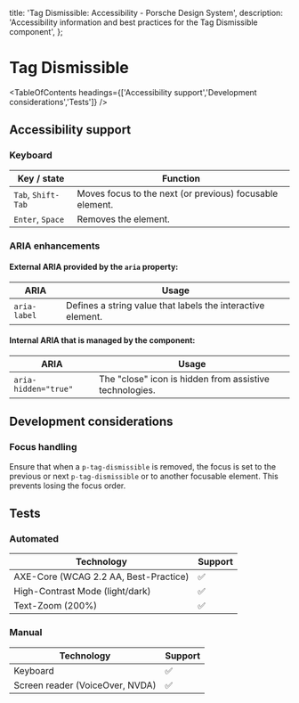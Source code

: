 
  title: 'Tag Dismissible: Accessibility - Porsche Design System',
  description: 'Accessibility information and best practices for the Tag Dismissible component',
};

# Tag Dismissible <ComponentStatus tagName="p-tag-dismissible"></ComponentStatus>

<TableOfContents headings={['Accessibility support','Development considerations','Tests']} />

## Accessibility support

### Keyboard

| Key / state        | Function                                                 |
| ------------------ | -------------------------------------------------------- |
| `Tab`, `Shift-Tab` | Moves focus to the next (or previous) focusable element. |
| `Enter`, `Space`   | Removes the element.                                     |

### ARIA enhancements

#### External **ARIA** provided by the `aria` property:

| ARIA         | Usage                                                       |
| ------------ | ----------------------------------------------------------- |
| `aria-label` | Defines a string value that labels the interactive element. |

#### Internal **ARIA** that is managed by the component:

| ARIA                 | Usage                                                   |
| -------------------- | ------------------------------------------------------- |
| `aria-hidden="true"` | The "close" icon is hidden from assistive technologies. |

## Development considerations

### Focus handling

Ensure that when a `p-tag-dismissible` is removed, the focus is set to the previous or next `p-tag-dismissible` or to
another focusable element. This prevents losing the focus order.

## Tests

### Automated

| Technology                            | Support |
| ------------------------------------- | ------- |
| AXE-Core (WCAG 2.2 AA, Best-Practice) | ✅      |
| High-Contrast Mode (light/dark)       | ✅      |
| Text-Zoom (200%)                      | ✅      |

### Manual

| Technology                      | Support |
| ------------------------------- | ------- |
| Keyboard                        | ✅      |
| Screen reader (VoiceOver, NVDA) | ✅      |
